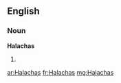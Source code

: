 ==English==

===Noun===
'''Halachas'''

# {{plural of|[[Halacha]]}}

[[ar:Halachas]]
[[fr:Halachas]]
[[mg:Halachas]]